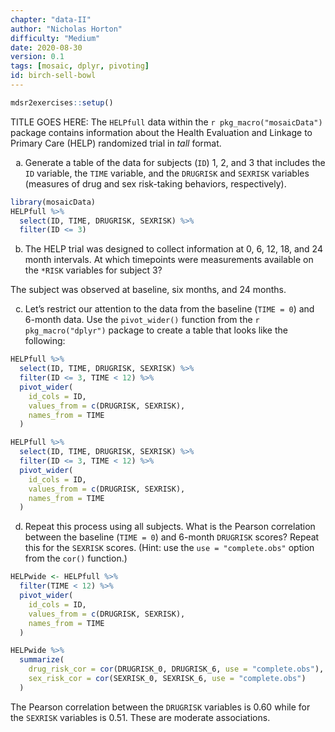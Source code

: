 ```yaml
---
chapter: "data-II"
author: "Nicholas Horton"
difficulty: "Medium"
date: 2020-08-30 
version: 0.1
tags: [mosaic, dplyr, pivoting]
id: birch-sell-bowl
---
```


```r
mdsr2exercises::setup()
```

TITLE GOES HERE: The `HELPfull` data within the `r pkg_macro("mosaicData")` package contains information about the Health Evaluation and Linkage to Primary Care (HELP) randomized trial in *tall* format. 

a) Generate a table of the data for subjects (`ID`) 1, 2, and 3 that includes the `ID` variable, the `TIME` variable, and the `DRUGRISK` and `SEXRISK` variables (measures of drug and sex risk-taking behaviors, respectively).



<!--answer-start-->

```r
library(mosaicData)
HELPfull %>%
  select(ID, TIME, DRUGRISK, SEXRISK) %>%
  filter(ID <= 3)
```

<!--answer-end-->

b) The HELP trial was designed to collect information at 0, 6, 12, 18, and 24 month intervals. At which timepoints were measurements available on the `*RISK` variables for subject 3?

<!--answer-start-->
The subject was observed at baseline, six months, and 24 months.
<!--answer-end-->

c) Let's restrict our attention to the data from the baseline (`TIME = 0`) and 6-month data.  Use the `pivot_wider()` function from the `r pkg_macro("dplyr")` package to create a table that looks like the following:

```r
HELPfull %>%
  select(ID, TIME, DRUGRISK, SEXRISK) %>%
  filter(ID <= 3, TIME < 12) %>%
  pivot_wider(
    id_cols = ID, 
    values_from = c(DRUGRISK, SEXRISK),
    names_from = TIME
  )
```

<!--answer-start-->
```r
HELPfull %>%
  select(ID, TIME, DRUGRISK, SEXRISK) %>%
  filter(ID <= 3, TIME < 12) %>%
  pivot_wider(
    id_cols = ID, 
    values_from = c(DRUGRISK, SEXRISK),
    names_from = TIME
  )
```

<!--answer-end-->


d) Repeat this process using all subjects.  What is the Pearson correlation between  the baseline (`TIME = 0`) and 6-month `DRUGRISK` scores?  Repeat this for the `SEXRISK` scores. (Hint: use the `use = "complete.obs"` option from the `cor()` function.)

<!--answer-start-->

```r
HELPwide <- HELPfull %>%
  filter(TIME < 12) %>%
  pivot_wider(
    id_cols = ID, 
    values_from = c(DRUGRISK, SEXRISK),
    names_from = TIME
  )

HELPwide %>%
  summarize(
    drug_risk_cor = cor(DRUGRISK_0, DRUGRISK_6, use = "complete.obs"),
    sex_risk_cor = cor(SEXRISK_0, SEXRISK_6, use = "complete.obs")
  )
```
The Pearson correlation between the `DRUGRISK` variables is 0.60 while for the `SEXRISK` variables is 0.51. These are moderate associations.
<!--answer-end-->




